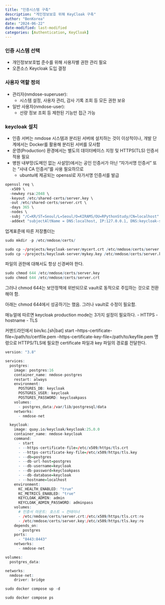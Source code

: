 ```yaml
---
title: "인증시스템 구축"
description: "게인정보보호 위해 KeyCloak 구축"
author: "BenKorea"
date: "2024-06-22"
date-modified: last-modified
categories: [Authentication, KeyCloak]
---
```


### 인증 시스템 선택

-   개인정보보호법 준수를 위해 사용자별 권한 관리 필요
-   오픈소스 Keycloak 도입 결정

### 사용자 역할 정의

-   관리자(nmdose-superuser):
    -   시스템 설정, 사용자 관리, 감사 기록 조회 등 모든 권한 보유
-   일반 사용자(nmdose-user):
    -   선량 정보 조회 등 제한된 기능만 접근 가능

### keycloak 설치

-   인증 서버는 nmdose 시스템과 분리된 서버에 설치하는 것이 이상적이나, 개발 단계에서는 Docker를 활용해 분리된 서버를 모사함
-   운영(Production) 환경에서는 별도의 데이터베이스 지정 및 HTTPS(TLS) 인증서 적용 필요
-   병원 내부망(도메인 없는 사설망)에서는 공인 인증서가 아닌 “자가서명 인증서” 또는 “사내 CA 인증서”를 사용 필요하므로
    -   ubuntu에 제공되는 openssl로 자가서명 인증서를 발급

```r
openssl req \
  -x509 \
  -newkey rsa:2048 \
  -keyout /etc/shared-certs/server.key \
  -out /etc/shared-certs/server.crt \
  -days 365 \
  -nodes \
  -subj "/C=KR/ST=Seoul/L=Seoul/O=KIRAMS/OU=RPythonStudy/CN=localhost" \
  -addext "subjectAltName = DNS:localhost, IP:127.0.0.1, DNS:keycloak-server, DNS:openldap-server"
```

업계표준에 따른 저장폴더는

```r
sudo mkdir -p /etc/nmdose/certs/
```

```r
sudo cp ~/projects/keycloak-server/mycert.crt /etc/nmdose/certs/server.crt
sudo cp ~/projects/keycloak-server/mykey.key /etc/nmdose/certs/server.key
```

파일의 권한에 대해서도 항상 신경써야 한다.

```r
sudo chmod 644 /etc/nmdose/certs/server.key
sudo chmod 644 /etc/nmdose/certs/server.crt
```

그러나 chmod 644는 보안정책에 위반되므로 vault로 동적으로 주입하는 것으로 전환해야 함.

아래는 chmod 644에서 성공하기는 했음. 그러나 vault로 수정이 필요함.

매뉴얼에 따르면 keycloak production mode는 3가지 설정이 필요하다. - HTTPS - hostname - TLS

커맨드라인에서 bin/kc.\[sh\|bat\] start --https-certificate-file=/path/to/certfile.pem --https-certificate-key-file=/path/to/keyfile.pem 명령으로 HTTPS/TLS에 필요한 certificate 파일과 key 파일의 경로를 전달한다.

```r
version: "3.8"

services:
  postgres:
    image: postgres:16
    container_name: nmdose-postgres
    restart: always
    environment:
      POSTGRES_DB: keycloak
      POSTGRES_USER: keycloak
      POSTGRES_PASSWORD: keycloakpass
    volumes:
      - postgres_data:/var/lib/postgresql/data
    networks:
      - nmdose-net

  keycloak:
    image: quay.io/keycloak/keycloak:25.0.0
    container_name: nmdose-keycloak
    command:
      - start
      - --https-certificate-file=/etc/x509/https/tls.crt
      - --https-certificate-key-file=/etc/x509/https/tls.key
      - --db=postgres
      - --db-url-host=postgres
      - --db-username=keycloak
      - --db-password=keycloakpass
      - --db-database=keycloak
      - --hostname=localhost
    environment:
      KC_HEALTH_ENABLED: "true"
      KC_METRICS_ENABLED: "true"
      KEYCLOAK_ADMIN: admin
      KEYCLOAK_ADMIN_PASSWORD: adminpass
    volumes:
      # 인증서 마운트: 호스트 → 컨테이너
      - /etc/nmdose/certs/server.crt:/etc/x509/https/tls.crt:ro
      - /etc/nmdose/certs/server.key:/etc/x509/https/tls.key:ro
    depends_on:
      - postgres
    ports:
      - "8443:8443"
    networks:
      - nmdose-net

volumes:
  postgres_data:

networks:
  nmdose-net:
    driver: bridge
```

```r
sudo docker compose up -d
```

```r
sudo docker compose ps
```